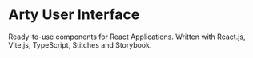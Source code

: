 
<Meta title="Home" />

# Arty User Interface

Ready-to-use components for React Applications. Written with React.js, Vite.js, TypeScript, Stitches and Storybook.
